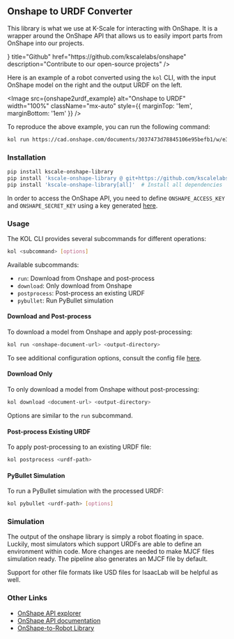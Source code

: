
## Onshape to URDF Converter

This library is what we use at K-Scale for interacting with OnShape. It is a wrapper around the OnShape API that allows us to easily import parts from OnShape into our projects.

<Cards>
  <Card
    icon={<FaGithub />}
    title="Github"
    href="https://github.com/kscalelabs/onshape"
    description="Contribute to our open-source projects"
  />
</Cards>

Here is an example of a robot converted using the `kol` CLI, with the input OnShape model on the right and the output URDF on the left.

<Image
  src={onshape2urdf_example}
  alt="Onshape to URDF"
  width="100%"
  className="mx-auto"
  style={{ marginTop: '1em', marginBottom: '1em' }}
/>

To reproduce the above example, you can run the following command:

```bash
kol run https://cad.onshape.com/documents/3037473d78845106e95befb1/w/e3a76b21fff5430d0e9ecfb5/e/1d74e2fed25abed64482828a robot
```

### Installation

```bash
pip install kscale-onshape-library
pip install 'kscale-onshape-library @ git+https://github.com/kscalelabs/onshape.git@master'  # Install from Github
pip install 'kscale-onshape-library[all]'  # Install all dependencies
```

In order to access the OnShape API, you need to define `ONSHAPE_ACCESS_KEY` and `ONSHAPE_SECRET_KEY` using a key generated [here](https://dev-portal.onshape.com/keys).

### Usage

The KOL CLI provides several subcommands for different operations:

```bash
kol <subcommand> [options]
```

Available subcommands:
- `run`: Download from Onshape and post-process
- `download`: Only download from Onshape
- `postprocess`: Post-process an existing URDF
- `pybullet`: Run PyBullet simulation

#### Download and Post-process

To download a model from Onshape and apply post-processing:

```bash
kol run <onshape-document-url> <output-directory>
```

To see additional configuration options, consult the config file [here](https://github.com/kscalelabs/onshape/blob/master/kol/onshape/config.py).

#### Download Only

To only download a model from Onshape without post-processing:

```bash
kol download <document-url> <output-directory>
```

Options are similar to the `run` subcommand.

#### Post-process Existing URDF

To apply post-processing to an existing URDF file:

```bash
kol postprocess <urdf-path>
```

#### PyBullet Simulation

To run a PyBullet simulation with the processed URDF:

```bash
kol pybullet <urdf-path> [options]
```

### Simulation

The output of the onshape library is simply a robot floating in space. Luckily, most simulators which support URDFs are able to define an environment within code. More changes are needed to make MJCF files simulation ready. The pipeline also generates an MJCF file by default.

Support for other file formats like USD files for IsaacLab will be helpful as well.

### Other Links

- [OnShape API explorer](https://cad.onshape.com/glassworks/explorer/#/Assembly/getFeatures)
- [OnShape API documentation](https://onshape-public.github.io/docs/api-intro/)
- [OnShape-to-Robot Library](https://github.com/Rhoban/onshape-to-robot)
